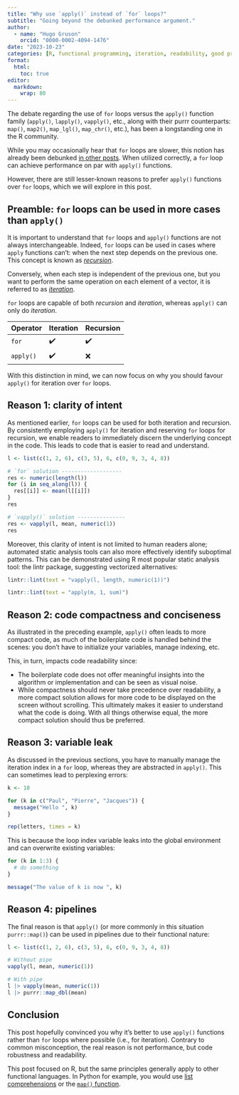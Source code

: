 ```yaml
---
title: "Why use `apply()` instead of `for` loops?"
subtitle: "Going beyond the debunked performance argument."
author:
  - name: "Hugo Gruson"
    orcid: "0000-0002-4094-1476"
date: "2023-10-23"
categories: [R, functional programming, iteration, readability, good practices]
format:
  html: 
    toc: true
editor: 
  markdown: 
    wrap: 80
---
```


The debate regarding the use of `for` loops versus the `apply()` function family
(`apply()`, `lapply()`, `vapply()`, etc., along with their purrr counterparts:
`map()`, `map2()`, `map_lgl()`, `map_chr()`, etc.), has been a longstanding one
in the R community.

While you may occasionally hear that `for` loops are slower, this notion has
already been debunked [in other
posts](https://privefl.github.io/blog/why-loops-are-slow-in-r/). When utilized
correctly, a `for` loop can achieve performance on par with `apply()` functions.

However, there are still lesser-known reasons to prefer `apply()` functions over
`for` loops, which we will explore in this post.

## Preamble: `for` loops can be used in more cases than `apply()`

It is important to understand that `for` loops and `apply()` functions are not
always interchangeable. Indeed, `for` loops can be used in cases where `apply`
functions can't: when the next step depends on the previous one. This concept is
known as [*recursion*](https://en.wikipedia.org/wiki/Recursion).

Conversely, when each step is independent of the previous one, but you want to
perform the same operation on each element of a vector, it is referred to as
[*iteration*](https://en.wikipedia.org/wiki/Iteration).

`for` loops are capable of both *recursion* and *iteration*, whereas `apply()`
can only do *iteration*.

| Operator  | Iteration | Recursion |
|-----------|-----------|-----------|
| `for`     | ✔️        | ✔️        |
| `apply()` | ✔️        | ❌        |

With this distinction in mind, we can now focus on why you should favour
`apply()` for iteration over `for` loops.

## Reason 1: clarity of intent

As mentioned earlier, `for` loops can be used for both iteration and recursion.
By consistently employing `apply()` for iteration and reserving `for` loops for
recursion, we enable readers to immediately discern the underlying concept in
the code. This leads to code that is easier to read and understand.

```r
l <- list(c(1, 2, 6), c(3, 5), 6, c(0, 9, 3, 4, 8))

# `for` solution -------------------
res <- numeric(length(l))
for (i in seq_along(l)) {
  res[[i]] <- mean(l[[i]])
}
res

# `vapply()` solution ---------------
res <- vapply(l, mean, numeric(1))
res
```

Moreover, this clarity of intent is not limited to human readers alone;
automated static analysis tools can also more effectively identify suboptimal
patterns. This can be demonstrated using R most popular static analysis tool:
the lintr package, suggesting vectorized alternatives:

```r
lintr::lint(text = "vapply(l, length, numeric(1))")

lintr::lint(text = "apply(m, 1, sum)")
```

## Reason 2: code compactness and conciseness

As illustrated in the preceding example, `apply()` often leads to more compact
code, as much of the boilerplate code is handled behind the scenes: you don't
have to initialize your variables, manage indexing, etc.

This, in turn, impacts code readability since:

-   The boilerplate code does not offer meaningful insights into the algorithm
    or implementation and can be seen as visual noise.
-   While compactness should never take precedence over readability, a more
    compact solution allows for more code to be displayed on the screen without
    scrolling. This ultimately makes it easier to understand what the code is
    doing. With all things otherwise equal, the more compact solution should
    thus be preferred.

## Reason 3: variable leak

As discussed in the previous sections, you have to manually manage the iteration
index in a `for` loop, whereas they are abstracted in `apply()`. This can
sometimes lead to perplexing errors:

```r
k <- 10

for (k in c("Paul", "Pierre", "Jacques")) {
  message("Hello ", k)
}

rep(letters, times = k)
```

This is because the loop index variable leaks into the global environment and
can overwrite existing variables:

```r
for (k in 1:3) {
  # do something
}

message("The value of k is now ", k)
```

## Reason 4: pipelines

The final reason is that `apply()` (or more commonly in this situation
`purrr::map()`) can be used in pipelines due to their functional nature:

```r
l <- list(c(1, 2, 6), c(3, 5), 6, c(0, 9, 3, 4, 8))

# Without pipe
vapply(l, mean, numeric(1))

# With pipe
l |> vapply(mean, numeric(1))
l |> purrr::map_dbl(mean)
```

## Conclusion

This post hopefully convinced you why it's better to use `apply()` functions
rather than `for` loops where possible (i.e., for iteration). Contrary to common
misconception, the real reason is not performance, but code robustness and
readability.

::: {.callout-tip title="Beyond R"}

This post focused on R, but the same principles generally apply to other
functional languages. In Python for example, you would use [list
comprehensions](https://www.w3schools.com/python/python_lists_comprehension.asp)
or the [`map()` function](https://www.w3schools.com/python/ref_func_map.asp).
:::

